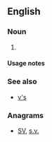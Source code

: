 {{also|vs|VS|Vs|vs.|v's|v.s.}}

==English==

===Noun===
{{head|en|noun plural form}}

# {{plural of|V|lang=en}}

====Usage notes====
{{U:en:plurals of letters}}

===See also===
* [[v's]]

===Anagrams===
* [[SV#English|SV]], [[s.v.#English|s.v.]]